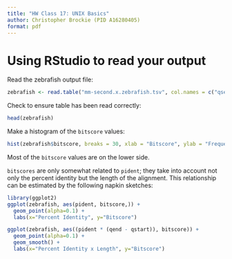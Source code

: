 ```yaml
---
title: "HW Class 17: UNIX Basics"
author: Christopher Brockie (PID A16280405)
format: pdf
---
```


# Using RStudio to read your output

Read the zebrafish output file:
```r
zebrafish <- read.table("mm-second.x.zebrafish.tsv", col.names = c("qseqid", "sseqid", "pident", "length", "mismatch", "gapopen", "qstart", "qend", "sstart", "send", "evalue", "bitscore"))
```

Check to ensure table has been read correctly:
```r
head(zebrafish)
```

Make a histogram of the `bitscore` values:
```r
hist(zebrafish$bitscore, breaks = 30, xlab = "Bitscore", ylab = "Frequency", main = "Histogram of Bitscore Values")
```
Most of the `bitscore` values are on the lower side.

`bitscores` are only somewhat related to `pident`; they take into account not only the percent identity but the length of the alignment. This relationship can be estimated by the following napkin sketches:
```r
library(ggplot2)
ggplot(zebrafish, aes(pident, bitscore,)) + 
  geom_point(alpha=0.1) +
  labs(x="Percent Identity", y="Bitscore")
```

```r
ggplot(zebrafish, aes((pident * (qend - qstart)), bitscore)) + 
  geom_point(alpha=0.1) + 
  geom_smooth() +
  labs(x="Percent Identity x Length", y="Bitscore")
```


